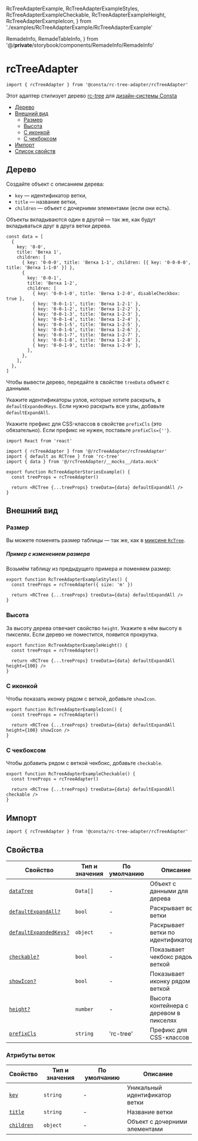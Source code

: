   RcTreeAdapterExample,
  RcTreeAdapterExampleStyles,
  RcTreeAdapterExampleCheckable,
  RcTreeAdapterExampleHeight,
  RcTreeAdapterExampleIcon,
} from './examples/RcTreeAdapterExample/RcTreeAdapterExample'

  RemadeInfo,
  RemadeTableInfo,
} from '@/__private__/storybook/components/RemadeInfo/RemadeInfo'

# rcTreeAdapter

```tsx
import { rcTreeAdapter } from '@consta/rc-tree-adapter/rcTreeAdapter'
```

Этот адаптер стилизует дерево [rc-tree](https://github.com/react-component/tree) для [дизайн-системы Consta](https://consta.gazprom-neft.ru/)

- [Дерево](#дерево)
- [Внешний вид](#внешний-вид)
  - [Размер](#размер)
  - [Высота](#высота)
  - [С иконкой](#с-иконкой)
  - [С чекбоксом](#с-чекбоксом)
- [Импорт](#импорт)
- [Список свойств](#свойства)

## Дерево

Создайте объект с описанием дерева:

- `key` — идентификатор ветки,
- `title` — название ветки,
- `children` — объект с дочерними элементами (если они есть).

Объекты вкладываются один в другой — так же, как будут вкладываться друг в друга ветки дерева.

```tsx
const data = [
  {
    key: '0-0',
    title: 'Ветка 1',
    children: [
      { key: '0-0-0', title: 'Ветка 1-1', children: [{ key: '0-0-0-0', title: 'Ветка 1-1-0' }] },
      {
        key: '0-0-1',
        title: 'Ветка 1-2',
        children: [
          { key: '0-0-1-0', title: 'Ветка 1-2-0', disableCheckbox: true },
          { key: '0-0-1-1', title: 'Ветка 1-2-1' },
          { key: '0-0-1-2', title: 'Ветка 1-2-2' },
          { key: '0-0-1-3', title: 'Ветка 1-2-3' },
          { key: '0-0-1-4', title: 'Ветка 1-2-4' },
          { key: '0-0-1-5', title: 'Ветка 1-2-5' },
          { key: '0-0-1-6', title: 'Ветка 1-2-6' },
          { key: '0-0-1-7', title: 'Ветка 1-2-7' },
          { key: '0-0-1-8', title: 'Ветка 1-2-8' },
          { key: '0-0-1-9', title: 'Ветка 1-2-9' },
        ],
      },
    ],
  },
]
```

Чтобы вывести дерево, передайте в свойстве `treeData` объект с данными.

Укажите идентификаторы узлов, которые хотите раскрыть, в `defaultExpandedKeys`. Если нужно раскрыть все узлы, добавьте `defaultExpandAll`.

Укажите префикс для CSS-классов в свойстве `prefixCls` (это обязательно). Если префикс не нужен, поставьте `prefixCls={''}`.

```tsx
import React from 'react'

import { rcTreeAdapter } from '@/rcTreeAdapter/rcTreeAdapter'
import { default as RCTree } from 'rc-tree'
import { data } from '@/rcTreeAdapter/__mocks__/data.mock'

export function RcTreeAdapterStoriesExample() {
  const treeProps = rcTreeAdapter()

  return <RCTree {...treeProps} treeData={data} defaultExpandAll />
}
```

<RcTreeAdapterExample />

## Внешний вид

### Размер

Вы можете поменять размер таблицы — так же, как в [миксине `RcTree`](?path=/docs/rctree--page).

##### Пример с изменением размера

Возьмём таблицу из предыдущего примера и поменяем размер:

```tsx
export function RcTreeAdapterExampleStyles() {
  const treeProps = rcTreeAdapter({ size: 'm' })

  return <RCTree {...treeProps} treeData={data} defaultExpandAll />
}
```

<RcTreeAdapterExampleStyles />

### Высота

За высоту дерева отвечает свойство `height`. Укажите в нём высоту в пикселях. Если дерево не поместится, появится прокрутка.

```tsx
export function RcTreeAdapterExampleHeight() {
  const treeProps = rcTreeAdapter()

  return <RCTree {...treeProps} treeData={data} defaultExpandAll height={100} />
}
```

<RcTreeAdapterExampleHeight />

### С иконкой

Чтобы показать иконку рядом с веткой, добавьте `showIcon`.

```tsx
export function RcTreeAdapterExampleIcon() {
  const treeProps = rcTreeAdapter()

  return <RCTree {...treeProps} treeData={data} defaultExpandAll height={100} showIcon />
}
```

<RcTreeAdapterExampleIcon />

### С чекбоксом

Чтобы добавить рядом с веткой чекбокс, добавьте `checkable`.

```tsx
export function RcTreeAdapterExampleCheckable() {
  const treeProps = rcTreeAdapter()

  return <RCTree {...treeProps} treeData={data} defaultExpandAll checkable />
}
```

<RcTreeAdapterExampleCheckable />

## Импорт

```tsx
import { rcTreeAdapter } from '@consta/rc-tree-adapter/rcTreeAdapter'
```

## Свойства

<RemadeTableInfo apiUrl="https://github.com/react-component/tree" />

| Свойство                          | Тип и значения | По умолчанию | Описание                               |
| --------------------------------- | -------------- | ------------ | -------------------------------------- |
| [`dataTree`](#дерево)             | `Data[]`       | -            | Объект с данными для дерева            |
| [`defaultExpandAll?`](#дерево)    | `bool`         | -            | Раскрывает все ветки                   |
| [`defaultExpandedKeys?`](#дерево) | `object`       | -            | Раскрывает ветки по идентификаторам    |
| [`checkable?`](#с-чекбоксом)      | `bool`         | -            | Показывает чекбокс рядом с веткой      |
| [`showIcon?`](#с-иконкой)         | `bool`         | -            | Показывает иконку рядом с веткой       |
| [`height?`](#высота)              | `number`       | -            | Высота контейнера с деревом в пикселях |
| [`prefixCls`](#дерево)            | `string`       | 'rc-tree'    | Префикс для CSS-классов                |

### Атрибуты веток

| Свойство              | Тип и значения | По умолчанию | Описание                       |
| --------------------- | -------------- | ------------ | ------------------------------ |
| [`key`](#дерево)      | `string`       | -            | Уникальный идентификатор ветки |
| [`title`](#дерево)    | `string`       | -            | Название ветки                 |
| [`children`](#дерево) | `object`       | -            | Объект с дочерними элементами  |
